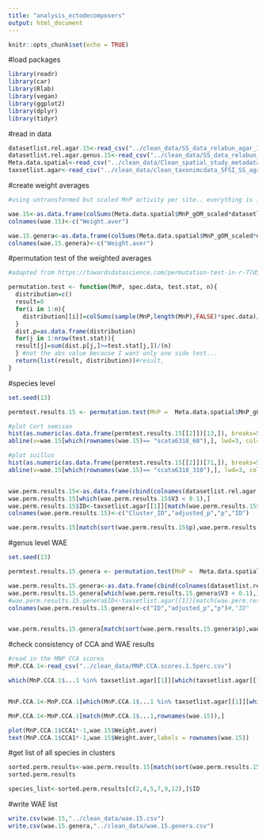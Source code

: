 ```yaml
---
title: "analysis_ectodecomposers"
output: html_document
---
```


```r
knitr::opts_chunk$set(echo = TRUE)
```

#load packages
```r
library(readr)
library(car)
library(Rlab)
library(vegan)
library(ggplot2)
library(dplyr)
library(tidyr)
```

#read in data
```r
datasetlist.rel.agar.15<-read_csv("../clean_data/SS_data_relabun_agar_15_1.5perc.csv")#list(,read_csv("../clean_data/SS_data_relabun_agar_15_5perc.csv"
datasetlist.rel.agar.genus.15<-read_csv("../clean_data/SS_data_relabun__agar_genus_15.csv")
Meta.data.spatial<-read_csv("../clean_data/Clean_spatial_study_metadata.csv")
taxsetlist.agar<-read_csv("../clean_data/clean_taxonimcdata_SFSI_SS_agar_1.5perc.csv")#,read_csv("../clean_data/clean_taxonimcdata_SFSI_SS_agar_5perc.csv")
```


#create weight averages
```r
#using untransformed but scaled MnP activity per site.. everything is in same rows so can just multiply the matrix

wae.15<-as.data.frame(colSums(Meta.data.spatial$MnP_gOM_scaled*datasetlist.rel.agar.15[[1]])/colSums(datasetlist.rel.agar.15[[1]]))
colnames(wae.15)<-c("Weight.aver")

wae.15.genera<-as.data.frame(colSums(Meta.data.spatial$MnP_gOM_scaled*datasetlist.rel.agar.genus.15)/colSums(datasetlist.rel.agar.genus.15))
colnames(wae.15.genera)<-c("Weight.aver")

```

#permutation test of the weighted averages
```r
#adapted from https://towardsdatascience.com/permutation-test-in-r-77d551a9f891

permutation.test <- function(MnP, spec.data, test.stat, n){
  distribution=c()
  result=0
  for(i in 1:n){
    distribution[[i]]=colSums(sample(MnP,length(MnP),FALSE)*spec.data)/colSums(spec.data)
  }
  dist.p=as.data.frame(distribution)
  for(j in 1:nrow(test.stat)){
  result[j]=sum(dist.p[j,]>=test.stat[j,])/(n)
  } #not the abs value because I want only one side test... 
  return(list(result, distribution))#result,
}
```

#species level
```r
set.seed(13)

permtest.results.15 <- permutation.test(MnP =  Meta.data.spatial$MnP_gOM_scaled, spec.data = datasetlist.rel.agar.15[[1]],test.stat = wae.15, 10000)

#plot Cort semisan
hist(as.numeric(as.data.frame(permtest.results.15[[2]])[13,]), breaks=50, col='grey', main="Permutation Distribution", las=1, xlab='')
abline(v=wae.15[which(rownames(wae.15)== "scata6318_68"),], lwd=3, col="red")

#plot suillus 
hist(as.numeric(as.data.frame(permtest.results.15[[2]])[71,]), breaks=50, col='grey', main="Permutation Distribution", las=1, xlab='')
abline(v=wae.15[which(rownames(wae.15)== "scata6318_310"),], lwd=3, col="red")


wae.perm.results.15<-as.data.frame(cbind(colnames(datasetlist.rel.agar.15[[1]]),p.adjust(permtest.results.15[[1]],method = "fdr",length(permtest.results.15[[1]])),permtest.results.15[[1]]))
wae.perm.results.15[which(wae.perm.results.15$V3 < 0.1),]
wae.perm.results.15$ID<-taxsetlist.agar[[1]][match(wae.perm.results.15$V1,taxsetlist.agar[[1]]$`Cluster ID`),]$Reference
colnames(wae.perm.results.15)<-c("Cluster_ID","adjusted_p","p","ID")

wae.perm.results.15[match(sort(wae.perm.results.15$p),wae.perm.results.15$p),]

```

#genus level WAE
```r
set.seed(13)

permtest.results.15.genera <- permutation.test(MnP =  Meta.data.spatial$MnP_gOM_scaled, spec.data = datasetlist.rel.agar.genus.15,test.stat = wae.15.genera, 10000)

wae.perm.results.15.genera<-as.data.frame(cbind(colnames(datasetlist.rel.agar.genus.15),p.adjust(permtest.results.15.genera[[1]],method = "fdr",length(permtest.results.15.genera[[1]])),permtest.results.15.genera[[1]]))
wae.perm.results.15.genera[which(wae.perm.results.15.genera$V3 < 0.1),]
#wae.perm.results.15.genera$ID<-taxsetlist.agar[[1]][match(wae.perm.results.15.genera$V1,taxsetlist.agar[[2]]$`Cluster ID`),]$Reference
colnames(wae.perm.results.15.genera)<-c("ID","adjusted_p","p")#,"ID"


wae.perm.results.15.genera[match(sort(wae.perm.results.15.genera$p),wae.perm.results.15.genera$p),]

```


#check consistency of CCA and WAE results 
```r
#read in the MNP CCA scores 
MnP.CCA.1<-read_csv("../clean_data/MNP.CCA.scores.1.5perc.csv")

which(MnP.CCA.1$...1 %in% taxsetlist.agar[[1]][which(taxsetlist.agar[[1]]$Class == "Agaricomycetes"),]$`Cluster ID`) #length139


MnP.CCA.1<-MnP.CCA.1[which(MnP.CCA.1$...1 %in% taxsetlist.agar[[1]][which(taxsetlist.agar[[1]]$Class == "Agaricomycetes"),]$`Cluster ID`),]

MnP.CCA.1<-MnP.CCA.1[match(MnP.CCA.1$...1,rownames(wae.15)),]

plot(MnP.CCA.1$CCA1*-1,wae.15$Weight.aver)
text(MnP.CCA.1$CCA1*-1,wae.15$Weight.aver,labels = rownames(wae.15))
```
#get list of all species in clusters
```r
sorted.perm.results<-wae.perm.results.15[match(sort(wae.perm.results.15$p),wae.perm.results.15$p),]
sorted.perm.results

species_list<-sorted.perm.results[c(2,4,5,7,9,12),]$ID
```

#write WAE list
```r
write.csv(wae.15,"../clean_data/wae.15.csv")
write.csv(wae.15.genera,"../clean_data/wae.15.genera.csv")
```

